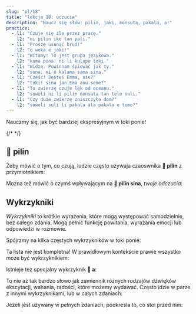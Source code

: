 ```yaml
---
slug: "pl/18"
title: "lekcja 18: uczucia"
description: "Naucz się słów: pilin, jaki, monsuta, pakala, a!"
practice:
  - l1: "Czuje się źle przez pracę."
    l2: "mi pilin ike tan pali."
  - l1: "Proszę usunąć brud!"
    l2: "o weka e jaki!"
  - l1: "Witamy! To jest grupa językowa."
    l2: "kama pona! ni li kulupu toki."
  - l1: "Widzę. Powinnam śpiewać jak ty."
    l2: "sona. mi o kalama sama sina."
  - l1: "Cześć! Jesteś Emma, nie?"
    l2: "toki! sina jan Ema anu seme?"
  - l1: "To zwierzę czuje lęk od oceanu."
    l2: "soweli ni li pilin monsuta tan telo suli."
  - l1: "Czy duże zwierzę zniszczyło dom?"
    l2: "soweli suli li pakala ala pakala e tomo?"
---
```



Nauczmy się, jak być bardziej ekspresyjnym w toki ponie!

<List>
  <Word sl="pilin" m="czuć, doświadczyć; serce" />
  <Word sl="jaki" m="brudny, obrzydliwy, zgniły" />
  <Word sl="monsuta" m="coś strasznego, lęk" />
  <Word sl="pakala" m="niszczyć, ranić" />
  {/* <Word sl="taso" m="ale, tylko" />*/}
</List>

## 󱥎 pilin

Żeby mówić o tym, co czują, ludzie często używaja czaoswnika **󱥎 pilin** z przymiotnikiem:

<List>
  <Word sl="pilin pona" m="czuć się dobrze" />
  <Word sl="pilin wawa" m="czuć się silny" />
  <Sentence sl="mi pilin nasa." m="Czuję się dziwnie." />
  <Sentence sl="sina pilin seme?" m="Jak się czujesz?" />
  <Sentence sl="mi pilin monsuta tan soweli." m="Mam lęk przed zwierzętami." />
</List>

Można też mówić o czymś wpływającym na **󱥎 pilin sina**, *twoje odczucia*:

<List>
  <Sentence sl="sina pona e pilin mi." m="Polepszasz mi nastrój." />
  <Sentence sl="kon li jaki tawa pilin." m="Czuję, że powietrze cuchnie." />
</List>

## Wykrzykniki

*Wykrzykniki* to krótkie wyrażenia, które mogą występować samodzielnie, bez całego zdania. Mogą pełnić funkcję powitania, wyrażania emocji lub odpowiedzi w rozmowie.

Spójrzmy na kilka częstych wykrzykników w toki ponie:

<List>
  <Word sl="toki!" m="Cześć! Pogadajmy!" />
  <Word sl="pona!" m="Dobrze." />
  <Word sl="sona." m="Widzę. Rozumiem. Zrozumiano." />
  <Word sl="wawa!" m="Niesamowite! Świetnie!" />
  <Word sl="lon." m="To prawda." />
  <Word sl="kama pona!" m="Witamy!" />
</List>

Ta lista nie jest kompletna! W prawidłowym kontekście prawie wszystko może być wykrzyknikiem:

<List>
  <Word sl="pipi!" m="(A!) Robak!" />
</List>

Istnieje też specjalny wykrzyknik **󱤀 a**:

<List>
  <Word sl="a" m="ach, ech, och" />
</List>

To nie aż tak bardzo słowo jak zamiennik różnych rodzajów dźwięków ekscytacji, wahania, radości, które możemy wydawać. Często idzie w parze z innymi wykrzyknikami, lub w całych zdaniach:

<List>
    <Word sl="suwi a!" m="Jak słodkie!" />
    <Word sl="a, ken." m="A, może." />
    <Word sp="󱤀&zwnj;󱤀&zwnj;󱤀" sl="a a a!" m="hahaha!" />
</List>

Jeżeli jest używany w pełnych zdaniach, podkreśla to, co stoi przed nim:

<List>
    <Sentence sl="mi sona ala a e ni!" m="<strong>Nie</strong> wiedziałem tego!" />
</List>

<Practice exercises={frontmatter.practice} client:load />
